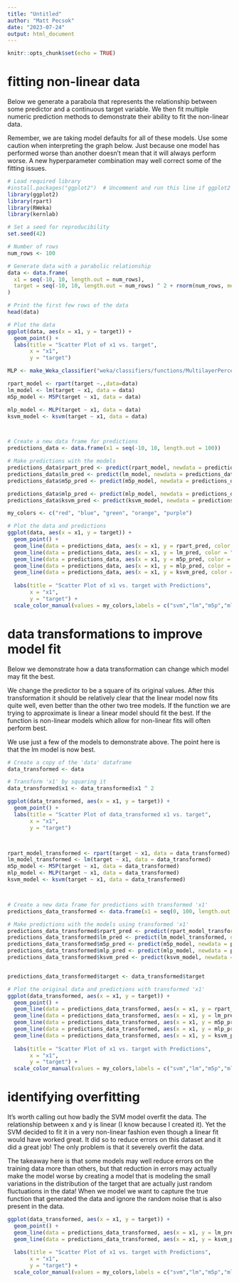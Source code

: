```yaml
---
title: "Untitled"
author: "Matt Pecsok"
date: "2023-07-24"
output: html_document
---
```


```r
knitr::opts_chunk$set(echo = TRUE)
```

# fitting non-linear data


Below we generate a parabola that represents the relationship between some predictor and a continuous target variable. We then fit multiple numeric prediction methods to demonstrate their ability to fit the non-linear data. 

Remember, we are taking model defaults for all of these models. Use some caution when interpreting the graph below. Just because one model has performed worse than another doesn't mean that it will always perform worse. A new hyperparameter combination may well correct some of the fitting issues.


```r

# Load required library
#install.packages("ggplot2")  # Uncomment and run this line if ggplot2 is not installed
library(ggplot2)
library(rpart)
library(RWeka)
library(kernlab)

# Set a seed for reproducibility
set.seed(42)

# Number of rows
num_rows <- 100

# Generate data with a parabolic relationship
data <- data.frame(
  x1 = seq(-10, 10, length.out = num_rows),
  target = seq(-10, 10, length.out = num_rows) ^ 2 + rnorm(num_rows, mean = 0, sd = 10)
)

# Print the first few rows of the data
head(data)

```

```r
# Plot the data
ggplot(data, aes(x = x1, y = target)) +
  geom_point() +
  labs(title = "Scatter Plot of x1 vs. target",
       x = "x1",
       y = "target")

MLP <- make_Weka_classifier("weka/classifiers/functions/MultilayerPerceptron")

rpart_model <- rpart(target ~.,data=data)
lm_model <- lm(target ~ x1, data = data)
m5p_model <- M5P(target ~ x1, data = data)

mlp_model <- MLP(target ~ x1, data = data)
ksvm_model <- ksvm(target ~ x1, data = data)



# Create a new data frame for predictions
predictions_data <- data.frame(x1 = seq(-10, 10, length.out = 100))

# Make predictions with the models
predictions_data$rpart_pred <- predict(rpart_model, newdata = predictions_data)
predictions_data$lm_pred <- predict(lm_model, newdata = predictions_data)
predictions_data$m5p_pred <- predict(m5p_model, newdata = predictions_data)

predictions_data$mlp_pred <- predict(mlp_model, newdata = predictions_data)
predictions_data$ksvm_pred <- predict(ksvm_model, newdata = predictions_data)[,1]
```

```r
my_colors <- c("red", "blue", "green", "orange", "purple")

# Plot the data and predictions
ggplot(data, aes(x = x1, y = target)) +
  geom_point() +
  geom_line(data = predictions_data, aes(x = x1, y = rpart_pred, color = "rpart"), linetype = "dashed", linewidth = 1) +
  geom_line(data = predictions_data, aes(x = x1, y = lm_pred, color = "lm"), linetype = "dashed", linewidth = 1) +
  geom_line(data = predictions_data, aes(x = x1, y = m5p_pred, color = "m5p"), linetype = "dashed", linewidth = 1) +
  geom_line(data = predictions_data, aes(x = x1, y = mlp_pred, color = "mlp"), linewidth = 1) +
  geom_line(data = predictions_data, aes(x = x1, y = ksvm_pred, color = "ksvm"), linewidth = 1) +
  
  labs(title = "Scatter Plot of x1 vs. target with Predictions",
       x = "x1",
       y = "target") +
  scale_color_manual(values = my_colors,labels = c("svm","lm","m5p","mlp","rpart"))
```

# data transformations to improve model fit

Below we demonstrate how a data transformation can change which model may fit the best.

We change the predictor to be a square of its original values. After this transformation it should be relatively clear that the linear model now fits quite well, even better than the other two tree models. If the function we are trying to approximate is linear a linear model should fit the best. If the function is non-linear models which allow for non-linear fits will often perform best.

We use just a few of the models to demonstrate above. The point here is that the lm model is now best. 

```r

# Create a copy of the 'data' dataframe
data_transformed <- data

# Transform 'x1' by squaring it
data_transformed$x1 <- data_transformed$x1 ^ 2

ggplot(data_transformed, aes(x = x1, y = target)) +
  geom_point() +
  labs(title = "Scatter Plot of data_transformed x1 vs. target",
       x = "x1",
       y = "target")



rpart_model_transformed <- rpart(target ~ x1, data = data_transformed)
lm_model_transformed <- lm(target ~ x1, data = data_transformed)
m5p_model <- M5P(target ~ x1, data = data_transformed)
mlp_model <- MLP(target ~ x1, data = data_transformed)
ksvm_model <- ksvm(target ~ x1, data = data_transformed)



# Create a new data frame for predictions with transformed 'x1'
predictions_data_transformed <- data.frame(x1 = seq(0, 100, length.out = 100))

# Make predictions with the models using transformed 'x1'
predictions_data_transformed$rpart_pred <- predict(rpart_model_transformed, newdata = predictions_data_transformed)
predictions_data_transformed$lm_pred <- predict(lm_model_transformed, newdata = predictions_data_transformed)
predictions_data_transformed$m5p_pred <- predict(m5p_model, newdata = predictions_data_transformed)
predictions_data_transformed$mlp_pred <- predict(mlp_model, newdata = predictions_data_transformed)
predictions_data_transformed$ksvm_pred <- predict(ksvm_model, newdata = predictions_data_transformed)


predictions_data_transformed$target <- data_transformed$target
```

```r

# Plot the original data and predictions with transformed 'x1'
ggplot(data_transformed, aes(x = x1, y = target)) +
  geom_point() +
  geom_line(data = predictions_data_transformed, aes(x = x1, y = rpart_pred, color = "rpart"), linetype = "dashed", linewidth = 1) +
  geom_line(data = predictions_data_transformed, aes(x = x1, y = lm_pred, color = "lm"), linetype = "dashed", linewidth = 1) +
  geom_line(data = predictions_data_transformed, aes(x = x1, y = m5p_pred, color = "m5p"), linetype = "dashed", linewidth = 1) +
  geom_line(data = predictions_data_transformed, aes(x = x1, y = mlp_pred, color = "mlp"), linewidth = 1) +
  geom_line(data = predictions_data_transformed, aes(x = x1, y = ksvm_pred, color = "ksvm"), linewidth = 1) +
  
  labs(title = "Scatter Plot of x1 vs. target with Predictions",
       x = "x1",
       y = "target") +
  scale_color_manual(values = my_colors,labels = c("svm","lm","m5p","mlp","rpart"))
```


# identifying overfitting

It's worth calling out how badly the SVM model overfit the data. The relationship between x and y is linear (I know because I created it). Yet the SVM decided to fit it in a very non-linear fashion even though a linear fit would have worked great. It did so to reduce errors on this dataset and it did a great job! The only problem is that it severely overfit the data.

The takeaway here is that some models may well reduce errors on the training data more than others, but that reduction in errors may actually make the model worse by creating a model that is modeling the small variations in the distribution of the target that are actually just random fluctuations in the data! When we model we want to capture the true function that generated the data and ignore the random noise that is also present in the data. 

```r

ggplot(data_transformed, aes(x = x1, y = target)) +
  geom_point() +
  geom_line(data = predictions_data_transformed, aes(x = x1, y = lm_pred, color = "lm"), linetype = "dashed", linewidth = 1) +
  geom_line(data = predictions_data_transformed, aes(x = x1, y = ksvm_pred, color = "ksvm"), linewidth = 1) +
  
  labs(title = "Scatter Plot of x1 vs. target with Predictions",
       x = "x1",
       y = "target") +
  scale_color_manual(values = my_colors,labels = c("svm","lm","m5p","mlp","rpart"))

```
